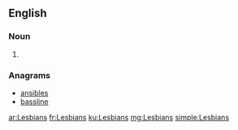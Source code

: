 {{also|lesbians}}
==English==

===Noun===
{{head|en|plural}}

# {{plural of|Lesbian|lang=en|nocat=1}}

===Anagrams===
* [[ansibles#English|ansibles]]
* [[bassline#English|bassline]]

[[ar:Lesbians]]
[[fr:Lesbians]]
[[ku:Lesbians]]
[[mg:Lesbians]]
[[simple:Lesbians]]